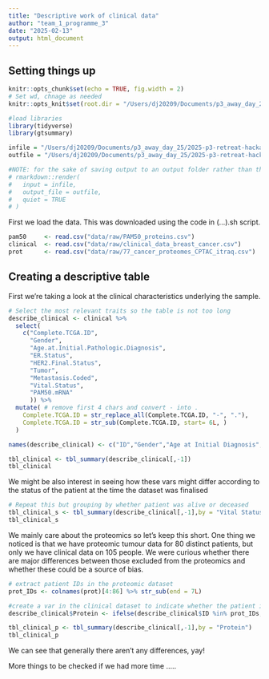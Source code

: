```yaml
---
title: "Descriptive work of clinical data"
author: "team_1_programme_3"
date: "2025-02-13"
output: html_document
---
```


## Setting things up

```r
knitr::opts_chunk$set(echo = TRUE, fig.width = 2)
# Set wd, chnage as needed
knitr::opts_knit$set(root.dir = "/Users/dj20209/Documents/p3_away_day_25/2025-p3-retreat-hackathon/hackathon/team-projects/team1/")

#load libraries
library(tidyverse)
library(gtsummary)

infile = "/Users/dj20209/Documents/p3_away_day_25/2025-p3-retreat-hackathon/hackathon/team-projects/team1/code/clinical_description.Rmd"
outfile = "/Users/dj20209/Documents/p3_away_day_25/2025-p3-retreat-hackathon/hackathon/team-projects/team1/output/clinical_description.html"

#NOTE: for the sake of saving output to an output folder rather than the code folder, we will be knitting this .Rmd by running the following code:
# rmarkdown::render(
#   input = infile,
#   output_file = outfile,
#   quiet = TRUE
# )

```

First we load the data. This was downloaded using the code in (...).sh script.

```r
pam50     <- read.csv("data/raw/PAM50_proteins.csv")
clinical  <- read.csv("data/raw/clinical_data_breast_cancer.csv")
prot      <- read.csv("data/raw/77_cancer_proteomes_CPTAC_itraq.csv")
```

## Creating a descriptive table 

First we're taking a look at the clinical characteristics underlying the sample.

```r
# Select the most relevant traits so the table is not too long 
describe_clinical <- clinical %>% 
  select(
    c("Complete.TCGA.ID",
      "Gender",
      "Age.at.Initial.Pathologic.Diagnosis",
      "ER.Status",
      "HER2.Final.Status",
      "Tumor",
      "Metastasis.Coded",
      "Vital.Status",
      "PAM50.mRNA"
      )) %>% 
  mutate( # remove first 4 chars and convert - into .
    Complete.TCGA.ID = str_replace_all(Complete.TCGA.ID, "-", "."),
    Complete.TCGA.ID = str_sub(Complete.TCGA.ID, start= 6L, )
  )

names(describe_clinical) <- c("ID","Gender","Age at Initial Diagnosis","ER Status","HER2 Status","Tumor","Metastasis","Vital Status","PAM50 mRNA grouping")

tbl_clinical <- tbl_summary(describe_clinical[,-1])
tbl_clinical

```

We might be also interest in seeing how these vars might differ according to the status of the patient at the time the dataset was finalised 

```r



# Repeat this but grouping by whether patient was alive or deceased
tbl_clinical_s <- tbl_summary(describe_clinical[,-1],by = "Vital Status")
tbl_clinical_s

```

We mainly care about the proteomics so let's keep this short. One thing we noticed is that we have proteomic tumour data for 80 distinct patients, but only we have clinical data on 105 people. We were curious whether there are major differences between those excluded from the proteomics and whether these could be a source of bias.

```r
# extract patient IDs in the proteomic dataset
prot_IDs <- colnames(prot)[4:86] %>% str_sub(end = 7L)

#create a var in the clinical dataset to indicate whether the patient is in the proteomic dataset
describe_clinical$Protein <- ifelse(describe_clinical$ID %in% prot_IDs, "Included", "Absent")

tbl_clinical_p <- tbl_summary(describe_clinical[,-1],by = "Protein")
tbl_clinical_p

```
We can see that generally there aren't any differences, yay!

More things to be checked if we had more time .....